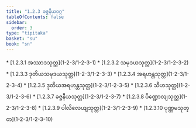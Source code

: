 ```yaml
---
title: "1.2.3 ခဇ္ဇနီယဝဂ္ဂ"
tableOfContents: false
sidebar:
  order: 3
type: "tipitaka"
basket: "su"
book: "sn"
---
```



<DynamicBreadcrumb />



<TableOfContents book="sn" section="1.2.3">
* [1.2.3.1 အဿာဒသုတ္တ](1-2-3/1-2-3-1)
* [1.2.3.2 သမုဒယသုတ္တ](1-2-3/1-2-3-2)
* [1.2.3.3 ဒုတိယသမုဒယသုတ္တ](1-2-3/1-2-3-3)
* [1.2.3.4 အရဟန္တသုတ္တ](1-2-3/1-2-3-4)
* [1.2.3.5 ဒုတိယအရဟန္တသုတ္တ](1-2-3/1-2-3-5)
* [1.2.3.6 သီဟသုတ္တ](1-2-3/1-2-3-6)
* [1.2.3.7 ခဇ္ဇနီယသုတ္တ](1-2-3/1-2-3-7)
* [1.2.3.8 ပိဏ္ဍောလျသုတ္တ](1-2-3/1-2-3-8)
* [1.2.3.9 ပါလိလေယျသုတ္တ](1-2-3/1-2-3-9)
* [1.2.3.10 ပုဏ္ဏမသုတ္တ](1-2-3/1-2-3-10)
</TableOfContents>